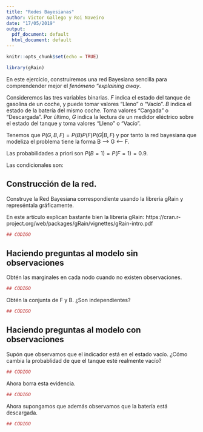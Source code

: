 ```yaml
---
title: "Redes Bayesianas"
author: Victor Gallego y Roi Naveiro
date: "17/05/2019"
output:
  pdf_document: default
  html_document: default
---
```


```r
knitr::opts_chunk$set(echo = TRUE)
```


```r
library(gRain)
```

En este ejercicio, construiremos una red Bayesiana sencilla para comprendender mejor el *fenómeno "explaining away*.

Consideremos las tres variables binarias. $F$ indica el estado del tanque de gasolina de un coche, y puede tomar valores "Lleno" o "Vacío". $B$ indica el estado de la batería del mismo coche. Toma valores "Cargada" o "Descargada". Por último, $G$ indica la lectura de un medidor eléctrico sobre el estado del tanque y toma valores "Lleno" o "Vacío". 

Tenemos que $P(G,B,F) = P(B)P(F)P(G | B,F)$ y por tanto la red bayesiana que modeliza el problema tiene la forma B --> G <-- F.

Las probabilidades a priori son $P(B=1) = P(F=1) = 0.9$.

Las condicionales son:

\begin{eqnarray}
P(G=1 | B = 1, F = 1) &=& 0.8 \\
P(G=1 | B = 1, F = 0) &=& 0.2 \\
P(G=1 | B = 0, F = 1) &=& 0.2 \\
P(G=1 | B = 0, F = 0) &=& 0.1 \\
\end{eqnarray}


## Construcción de la red.

Construye la Red Bayesiana correspondiente usando la librería gRain y represéntala gráficamente.

En este artículo explican bastante bien la librería gRain:
https://cran.r-project.org/web/packages/gRain/vignettes/gRain-intro.pdf

```r
## CÓDIGO
```


## Haciendo preguntas al modelo sin observaciones

Obtén las marginales en cada nodo cuando no existen observaciones.

```r
## CÓDIGO
```

Obtén la conjunta de F y B. ¿Son independientes?

```r
## CÓDIGO
```

## Haciendo preguntas al modelo con observaciones

Supón que observamos que el indicador está en el estado vacío. ¿Cómo cambia la probablidad de que el tanque esté realmente vacío?

```r
## CÓDIGO
```

Ahora borra esta evidencia.

```r
## CÓDIGO
```


Ahora supongamos que además observamos que la batería está descargada.

```r
## CÓDIGO
```





